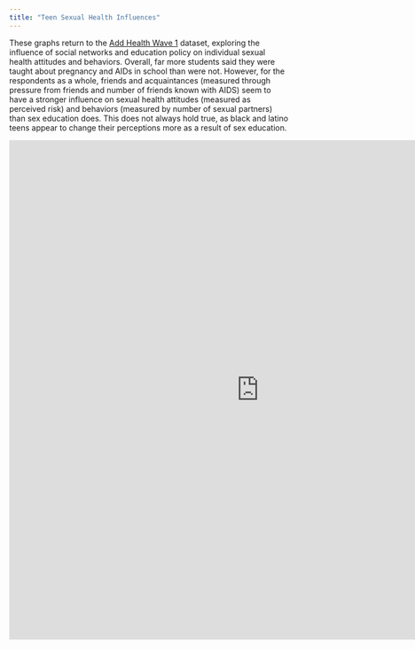 ```yaml
---
title: "Teen Sexual Health Influences"
---
```


These graphs return to the <a href = "http://www.cpc.unc.edu/projects/addhealth">Add Health Wave 1</a> dataset, exploring the influence of social networks and education policy on individual sexual health attitudes and behaviors. Overall, far more students said they were taught about pregnancy and AIDs in school than were not. However, for the respondents as a whole, friends and acquaintances (measured through pressure from friends and number of friends known with AIDS) seem to have a stronger influence on sexual health attitudes (measured as perceived risk) and behaviors (measured by number of sexual partners) than sex education does. This does not always hold true, as black and latino teens appear to change their perceptions more as a result of sex education.

<iframe src=" https://rdportman.shinyapps.io/app2/" style="border: none; width: 900px; height: 900px"></iframe>
